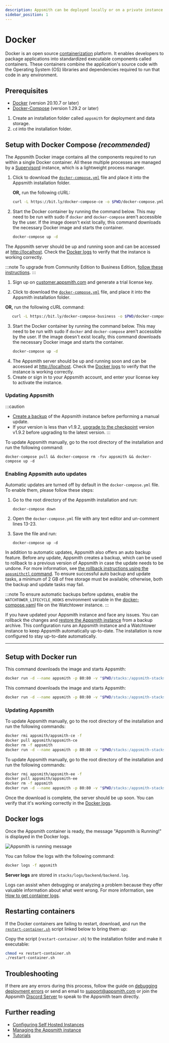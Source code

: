 ```yaml
---
description: Appsmith can be deployed locally or on a private instance using Docker
sidebar_position: 1
---
```


# Docker

Docker is an open source [containerization](https://www.ibm.com/in-en/cloud/learn/containerization) platform. It enables developers to package applications into standardized executable components called containers. These containers combine the application's source code with the Operating System (OS) libraries and dependencies required to run that code in any environment.

<VideoEmbed host="youtube" videoId="Tde7GqE6FQQ" /> 

## Prerequisites

* [Docker](https://docs.docker.com/get-docker/) (version 20.10.7 or later)
* [Docker-Compose](https://docs.docker.com/compose/install/) (version 1.29.2 or later)

1. Create an installation folder called `appsmith` for deployment and data storage.
2. `cd` into the installation folder.

## Setup with Docker Compose _(recommended)_

The Appsmith Docker image contains all the components required to run within a single Docker container. All these multiple processes are managed by a [Supervisord](http://supervisord.org/) instance, which is a lightweight process manager.

<Tabs groupId="editions" >
   <TabItem label="Community Edition" value="community">

1. Click to download the [`docker-compose.yml`](https://bit.ly/docker-compose-ce) file and place it into the Appsmith installation folder.

   **OR,** run the following cURL:

   ```bash
   curl -L https://bit.ly/docker-compose-ce -o $PWD/docker-compose.yml
   ```

2. Start the Docker container by running the command below. This may need to be run with sudo if `docker` and `docker-compose` aren't accessible by the user. If the image doesn't exist locally, this command downloads the necessary Docker image and starts the container.

   ```bash
   docker-compose up -d
   ```

The Appsmith server should be up and running soon and can be accessed at [http://localhost](http://localhost). Check the [Docker logs](#docker-logs) to verify that the instance is working correctly.

   </TabItem>
   <TabItem label="Business Edition" value="business">

:::note
To upgrade from Community Edition to Business Edition, [follow these instructions](/getting-started/setup/upgrade-to-business-edition/docker).
:::

   1. Sign up on [customer.appsmith.com](http://customer.appsmith.com/) and generate a trial license key.

   2. Click to download the [`docker-compose.yml`](https://bit.ly/docker-compose-business) file, and place it into the Appsmith installation folder.

   **OR,** run the following cURL command:

   ```bash
      curl -L https://bit.ly/docker-compose-business -o $PWD/docker-compose.yml
   ```
   3. Start the Docker container by running the command below. This may need to be run with sudo if `docker` and `docker-compose` aren't accessible by the user. If the image doesn't exist locally, this command downloads the necessary Docker image and starts the container.
      ```bash
      docker-compose up -d
      ```
   4. The Appsmith server should be up and running soon and can be accessed at [http://localhost](http://localhost). Check the [Docker logs](#docker-logs) to verify that the instance is working correctly.
   5. Create or sign in to your Appsmith account, and enter your license key to activate the instance.

</TabItem>
</Tabs>

### Updating Appsmith
:::caution
 * [Create a backup](https://docs.appsmith.com/getting-started/setup/instance-management/appsmithctl#backup-appsmith-instance) of the Appsmith instance before performing a manual update.
* If your version is less than v1.9.2, [upgrade to the checkpoint](/getting-started/setup/instance-management#checkpoint-upgrade) version v1.9.2 before upgrading to the latest version.
:::


To update Appsmith manually, go to the root directory of the installation and run the following command:

```
docker-compose pull && docker-compose rm -fsv appsmith && docker-compose up -d
```

### Enabling Appsmith auto updates

Automatic updates are turned off by default in the `docker-compose.yml` file. To enable them, please follow these steps:

1. Go to the root directory of the Appsmith installation and run:

   ```
   docker-compose down
   ```

2. Open the `docker-compose.yml` file with any text editor and un-comment lines 13-23.
3. Save the file and run:

   ```
   docker-compose up -d
   ```

In addition to automatic updates, Appsmith also offers an auto backup feature. Before any update, Appsmith creates a backup, which can be used to rollback to a previous version of Appsmith in case the update needs to be undone. For more information, see [the rollback instructions using the `appsmithctl` command](/getting-started/setup/instance-management/appsmithctl#restore-appsmith-instance). To ensure successful auto backup and update tasks, a minimum of 2 GB of free storage must be available; otherwise, both the backup and update tasks may fail.

:::note 
To ensure automatic backups before updates, enable the `WATCHTOWER_LIFECYCLE_HOOKS` environment variable in the [docker-compose.yaml](https://bit.ly/3h08WqB) file on the Watchtower instance.
:::

If you have updated your Appsmith instance and face any issues. You can rollback the changes and [restore the Appsmith instance](/getting-started/setup/instance-management/appsmithctl#restore-appsmith-instance) from a backup archive. This configuration runs an Appsmith instance and a Watchtower instance to keep Appsmith automatically up-to-date. The installation is now configured to stay up-to-date automatically.

---

## Setup with Docker run

<Tabs groupId="editions">
   <TabItem label="Community Edition" value="community">

This command downloads the image and starts Appsmith:

```bash
docker run -d --name appsmith -p 80:80 -v "$PWD/stacks:/appsmith-stacks" --pull always appsmith/appsmith-ce
```

   </TabItem>
   <TabItem label="Business Edition" value="business">

This command downloads the image and starts Appsmith:

```bash
docker run -d --name appsmith -p 80:80 -v "$PWD/stacks:/appsmith-stacks" -e APPSMITH_LICENSE_KEY=<YOUR_LICENSE_KEY> --pull always appsmith/appsmith-ee
```

   </TabItem>
</Tabs>

### Updating Appsmith

<Tabs groupId="editions">
   <TabItem label="Community Edition" value="community">

To update Appsmith manually, go to the root directory of the installation and run the following commands:

```bash
docker rmi appsmith/appsmith-ce -f
docker pull appsmith/appsmith-ce
docker rm -f appsmith
docker run -d --name appsmith -p 80:80 -v "$PWD/stacks:/appsmith-stacks" appsmith/appsmith-ce
```

   </TabItem>
   <TabItem label="Business Edition" value="business">

To update Appsmith manually, go to the root directory of the installation and run the following commands:

```bash
docker rmi appsmith/appsmith-ee -f
docker pull appsmith/appsmith-ee
docker rm -f appsmith
docker run -d --name appsmith -p 80:80 -v "$PWD/stacks:/appsmith-stacks" -e APPSMITH_LICENSE_KEY=<YOUR_LICENSE_KEY> appsmith/appsmith-ee
```

   </TabItem>
</Tabs>

Once the download is complete, the server should be up soon. You can verify that it's working correctly in the [Docker logs](#docker-logs).

## Docker logs

Once the Appsmith container is ready, the message "Appsmith is Running!" is displayed in the Docker logs.

![Appsmith is running message](/img/InstallationGuides__Docker__AppsmithRunningMessage.png)

You can follow the logs with the following command:

```bash
docker logs -f appsmith
```

**Server logs** are stored in `stacks/logs/backend/backend.log`. 

Logs can assist when debugging or analyzing a problem because they offer valuable information about what went wrong. For more information, see [How to get container logs](/learning-and-resources/how-to-guides/how-to-get-container-logs).


## Restarting containers

If the Docker containers are failing to restart, download, and run the [`restart-container.sh`](/img/restart-container.sh) script linked below to bring them up:

Copy the script (`restart-container.sh`) to the installation folder and make it executable:

```bash
chmod +x restart-container.sh
./restart-container.sh
```

## Troubleshooting

If there are any errors during this process, follow the guide on [debugging deployment errors](/help-and-support/troubleshooting-guide/deployment-errors) or send an email to [support@appsmith.com](mailto:support@appsmith.com) or join the Appsmith [Discord Server](https://discord.com/invite/rBTTVJp) to speak to the Appsmith team directly.

## Further reading

* [Configuring Self Hosted Instances](/getting-started/setup/instance-configuration/#configuring-docker-installations)
* [Managing the Appsmith instance](/getting-started/setup/instance-management/)
* [Tutorials](/learning-and-resources/tutorials/)

  
